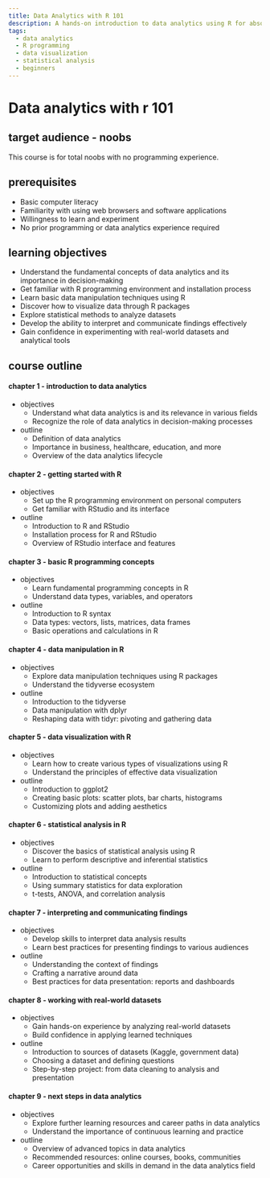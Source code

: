 ```yaml
---
title: Data Analytics with R 101
description: A hands-on introduction to data analytics using R for absolute beginners, covering fundamental concepts and practical techniques.
tags:
  - data analytics
  - R programming
  - data visualization
  - statistical analysis
  - beginners
---
```


# Data analytics with r 101

## target audience - noobs
This course is for total noobs with no programming experience.

## prerequisites
- Basic computer literacy
- Familiarity with using web browsers and software applications
- Willingness to learn and experiment
- No prior programming or data analytics experience required

## learning objectives
- Understand the fundamental concepts of data analytics and its importance in decision-making
- Get familiar with R programming environment and installation process
- Learn basic data manipulation techniques using R
- Discover how to visualize data through R packages
- Explore statistical methods to analyze datasets
- Develop the ability to interpret and communicate findings effectively
- Gain confidence in experimenting with real-world datasets and analytical tools

## course outline
#### chapter 1 - introduction to data analytics
- objectives
  - Understand what data analytics is and its relevance in various fields
  - Recognize the role of data analytics in decision-making processes
- outline
  - Definition of data analytics
  - Importance in business, healthcare, education, and more
  - Overview of the data analytics lifecycle

#### chapter 2 - getting started with R
- objectives
  - Set up the R programming environment on personal computers
  - Get familiar with RStudio and its interface
- outline
  - Introduction to R and RStudio
  - Installation process for R and RStudio
  - Overview of RStudio interface and features

#### chapter 3 - basic R programming concepts
- objectives
  - Learn fundamental programming concepts in R
  - Understand data types, variables, and operators
- outline
  - Introduction to R syntax
  - Data types: vectors, lists, matrices, data frames
  - Basic operations and calculations in R

#### chapter 4 - data manipulation in R
- objectives
  - Explore data manipulation techniques using R packages
  - Understand the tidyverse ecosystem
- outline
  - Introduction to the tidyverse
  - Data manipulation with dplyr
  - Reshaping data with tidyr: pivoting and gathering data

#### chapter 5 - data visualization with R
- objectives
  - Learn how to create various types of visualizations using R
  - Understand the principles of effective data visualization
- outline
  - Introduction to ggplot2
  - Creating basic plots: scatter plots, bar charts, histograms
  - Customizing plots and adding aesthetics

#### chapter 6 - statistical analysis in R
- objectives
  - Discover the basics of statistical analysis using R
  - Learn to perform descriptive and inferential statistics
- outline
  - Introduction to statistical concepts
  - Using summary statistics for data exploration
  - t-tests, ANOVA, and correlation analysis

#### chapter 7 - interpreting and communicating findings
- objectives
  - Develop skills to interpret data analysis results
  - Learn best practices for presenting findings to various audiences
- outline
  - Understanding the context of findings
  - Crafting a narrative around data
  - Best practices for data presentation: reports and dashboards

#### chapter 8 - working with real-world datasets
- objectives
  - Gain hands-on experience by analyzing real-world datasets
  - Build confidence in applying learned techniques
- outline
  - Introduction to sources of datasets (Kaggle, government data)
  - Choosing a dataset and defining questions
  - Step-by-step project: from data cleaning to analysis and presentation

#### chapter 9 - next steps in data analytics
- objectives
  - Explore further learning resources and career paths in data analytics
  - Understand the importance of continuous learning and practice
- outline
  - Overview of advanced topics in data analytics
  - Recommended resources: online courses, books, communities
  - Career opportunities and skills in demand in the data analytics field
